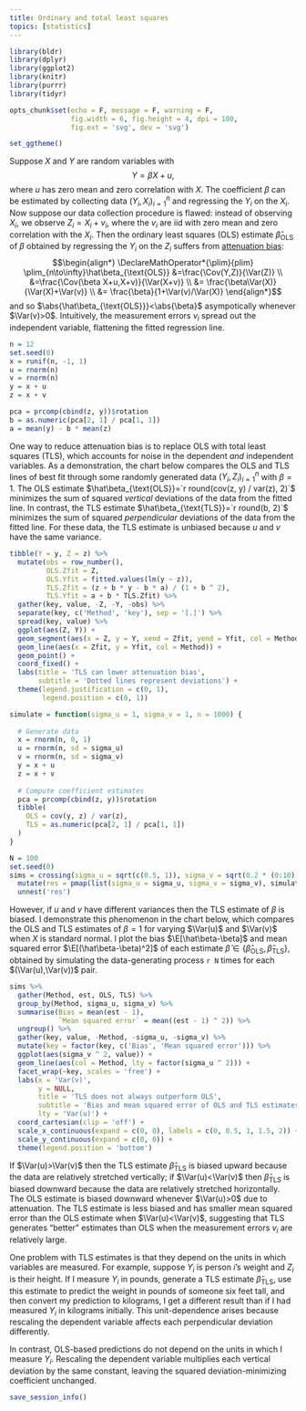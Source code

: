 ```yaml
---
title: Ordinary and total least squares
topics: [statistics]
---
```


```r
library(bldr)
library(dplyr)
library(ggplot2)
library(knitr)
library(purrr)
library(tidyr)

opts_chunk$set(echo = F, message = F, warning = F,
               fig.width = 6, fig.height = 4, dpi = 100,
               fig.ext = 'svg', dev = 'svg')

set_ggtheme()
```

Suppose $X$ and $Y$ are random variables with
$$\DeclareMathOperator{\E}{E}
\DeclareMathOperator{\Cov}{Cov}
\DeclareMathOperator{\Var}{Var}
\newcommand{\abs}[1]{\lvert#1\rvert}
Y=\beta X+u,$$
where $u$ has zero mean and zero correlation with $X$.
The coefficient $\beta$ can be estimated by collecting data $(Y_i,X_i)_{i=1}^n$ and regressing the $Y_i$ on the $X_i$.
Now suppose our data collection procedure is flawed: instead of observing $X_i$, we observe $Z_i=X_i+v_i$, where the $v_i$ are iid with zero mean and zero correlation with the $X_i$.
Then the ordinary least squares (OLS) estimate $\hat\beta_{\text{OLS}}$ of $\beta$ obtained by regressing the $Y_i$ on the $Z_i$ suffers from [attenuation bias](https://en.wikipedia.org/wiki/Regression_dilution):
$$\begin{align*}
\DeclareMathOperator*{\plim}{plim}
\plim_{n\to\infty}\hat\beta_{\text{OLS}}
&=\frac{\Cov(Y,Z)}{\Var(Z)} \\
&=\frac{\Cov(\beta X+u,X+v)}{\Var(X+v)} \\
&= \frac{\beta\Var(X)}{\Var(X)+\Var(v)} \\
&= \frac{\beta}{1+\Var(v)/\Var(X)}
\end{align*}$$
and so $\abs{\hat\beta_{\text{OLS}}}<\abs{\beta}$ asympotically whenever $\Var(v)>0$.
Intuitively, the measurement errors $v_i$ spread out the independent variable, flattening the fitted regression line.

```r
n = 12
set.seed(0)
x = runif(n, -1, 1)
u = rnorm(n)
v = rnorm(n)
y = x + u
z = x + v

pca = prcomp(cbind(z, y))$rotation
b = as.numeric(pca[2, 1] / pca[1, 1])
a = mean(y) - b * mean(z)
```

One way to reduce attenuation bias is to replace OLS with total least squares (TLS), which accounts for noise in the dependent *and* independent variables.
As a demonstration, the chart below compares the OLS and TLS lines of best fit through some randomly generated data $(Y_i,Z_i)_{i=1}^n$ with $\beta=1$.
The OLS estimate $\hat\beta_{\text{OLS}}=`r round(cov(z, y) / var(z), 2)`$ minimizes the sum of squared *vertical* deviations of the data from the fitted line.
In contrast, the TLS estimate $\hat\beta_{\text{TLS}}=`r round(b, 2)`$ minimizes the sum of squared *perpendicular* deviations of the data from the fitted line.
For these data, the TLS estimate is unbiased because $u$ and $v$ have the same variance.

```r
tibble(Y = y, Z = z) %>%
  mutate(obs = row_number(),
         OLS.Zfit = Z,
         OLS.Yfit = fitted.values(lm(y ~ z)),
         TLS.Zfit = (z + b * y - b * a) / (1 + b ^ 2),
         TLS.Yfit = a + b * TLS.Zfit) %>%
  gather(key, value, -Z, -Y, -obs) %>%
  separate(key, c('Method', 'key'), sep = '[.]') %>%
  spread(key, value) %>%
  ggplot(aes(Z, Y)) +
  geom_segment(aes(x = Z, y = Y, xend = Zfit, yend = Yfit, col = Method), linetype = 'dotted') +
  geom_line(aes(x = Zfit, y = Yfit, col = Method)) +
  geom_point() +
  coord_fixed() +
  labs(title = 'TLS can lower attenuation bias',
       subtitle = 'Dotted lines represent deviations') +
  theme(legend.justification = c(0, 1),
        legend.position = c(0, 1))
```

```r
simulate = function(sigma_u = 1, sigma_v = 1, n = 1000) {
  
  # Generate data
  x = rnorm(n, 0, 1)
  u = rnorm(n, sd = sigma_u)
  v = rnorm(n, sd = sigma_v)
  y = x + u
  z = x + v
  
  # Compute coefficient estimates
  pca = prcomp(cbind(z, y))$rotation
  tibble(
    OLS = cov(y, z) / var(z),
    TLS = as.numeric(pca[2, 1] / pca[1, 1])
  )
}

N = 100
set.seed(0)
sims = crossing(sigma_u = sqrt(c(0.5, 1)), sigma_v = sqrt(0.2 * (0:10)), realization = 1:N) %>%
  mutate(res = pmap(list(sigma_u = sigma_u, sigma_v = sigma_v), simulate)) %>%
  unnest('res')
```

However, if $u$ and $v$ have different variances then the TLS estimate of $\beta$ is biased.
I demonstrate this phenomenon in the chart below, which compares the OLS and TLS estimates of $\beta=1$ for varying $\Var(u)$ and $\Var(v)$ when $X$ is standard normal.
I plot the bias $\E[\hat\beta-\beta]$ and mean squared error $\E[(\hat\beta-\beta)^2]$ of each estimate $\hat\beta\in\{\hat\beta_{\text{OLS}},\hat\beta_{\text{TLS}}\}$, obtained by simulating the data-generating process `r N` times for each $(\Var(u),\Var(v))$ pair.

```r
sims %>%
  gather(Method, est, OLS, TLS) %>%
  group_by(Method, sigma_u, sigma_v) %>%
  summarise(Bias = mean(est - 1),
            `Mean squared error` = mean((est - 1) ^ 2)) %>%
  ungroup() %>%
  gather(key, value, -Method, -sigma_u, -sigma_v) %>%
  mutate(key = factor(key, c('Bias', 'Mean squared error'))) %>%
  ggplot(aes(sigma_v ^ 2, value)) +
  geom_line(aes(col = Method, lty = factor(sigma_u ^ 2))) +
  facet_wrap(~key, scales = 'free') +
  labs(x = 'Var(v)',
       y = NULL,
       title = 'TLS does not always outperform OLS',
       subtitle = 'Bias and mean squared error of OLS and TLS estimates',
       lty = 'Var(u)') +
  coord_cartesian(clip = 'off') +
  scale_x_continuous(expand = c(0, 0), labels = c(0, 0.5, 1, 1.5, 2)) +
  scale_y_continuous(expand = c(0, 0)) +
  theme(legend.position = 'bottom')
```

If $\Var(u)>\Var(v)$ then the TLS estimate $\hat\beta_{\text{TLS}}$ is biased upward because the data are relatively stretched vertically; if $\Var(u)<\Var(v)$ then $\hat\beta_{\text{TLS}}$ is biased downward because the data are relatively stretched horizontally.
The OLS estimate is biased downward whenever $\Var(u)>0$ due to attenuation.
The TLS estimate is less biased and has smaller mean squared error than the OLS estimate when $\Var(u)<\Var(v)$, suggesting that TLS generates "better" estimates than OLS when the measurement errors $v_i$ are relatively large.

One problem with TLS estimates is that they depend on the units in which variables are measured.
For example, suppose $Y_i$ is person $i$'s weight and $Z_i$ is their height.
If I measure $Y_i$ in pounds, generate a TLS estimate $\hat\beta_{\text{TLS}}$, use this estimate to predict the weight in pounds of someone six feet tall, and then convert my prediction to kilograms, I get a different result than if I had measured $Y_i$ in kilograms initially.
This unit-dependence arises because rescaling the dependent variable affects each perpendicular deviation differently.

In contrast, OLS-based predictions do not depend on the units in which I measure $Y_i$.
Rescaling the dependent variable multiplies each vertical deviation by the same constant, leaving the squared deviation-minimizing coefficient unchanged.

```r
save_session_info()
```
